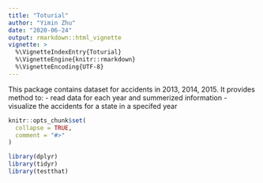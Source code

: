 ```yaml
---
title: "Toturial"
author: "Yimin Zhu"
date: "2020-06-24"
output: rmarkdown::html_vignette
vignette: >
  %\VignetteIndexEntry{Toturial}
  %\VignetteEngine{knitr::rmarkdown}
  %\VignetteEncoding{UTF-8}
---
```


This package contains dataset for accidents in 2013, 2014, 2015. It provides method to:
- read data for each year and summerized information
- visualize the accidents for a state in a specifed year

```r
knitr::opts_chunk$set(
  collapse = TRUE,
  comment = "#>"
)
```

```r
library(dplyr)
library(tidyr)
library(testthat)
```
